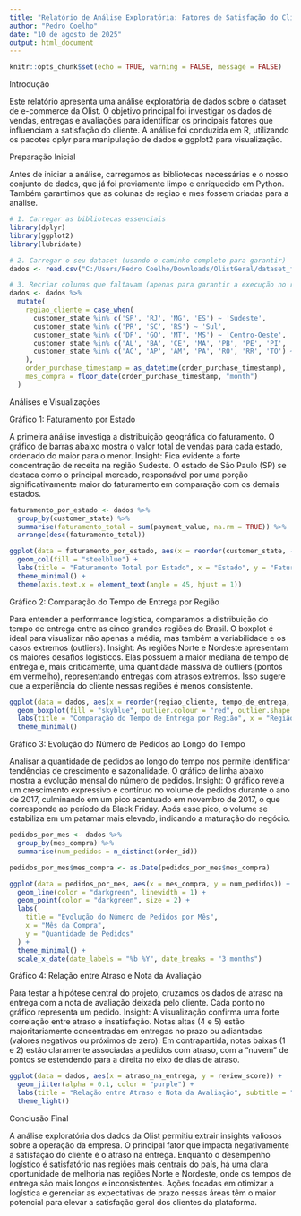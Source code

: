 ---
title: "Relatório de Análise Exploratória: Fatores de Satisfação do Cliente Olist"
author: "Pedro Coelho"
date: "10 de agosto de 2025"
output: html_document
---

```{r setup, include=FALSE}
knitr::opts_chunk$set(echo = TRUE, warning = FALSE, message = FALSE)
```


Introdução

Este relatório apresenta uma análise exploratória de dados sobre o dataset de e-commerce da Olist. O objetivo principal foi investigar os dados de vendas, entregas e avaliações para identificar os principais fatores que influenciam a satisfação do cliente. A análise foi conduzida em R, utilizando os pacotes dplyr para manipulação de dados e ggplot2 para visualização.


Preparação Inicial

Antes de iniciar a análise, carregamos as bibliotecas necessárias e o nosso conjunto de dados, que já foi previamente limpo e enriquecido em Python. Também garantimos que as colunas de regiao e mes fossem criadas para a análise.

```{r}
# 1. Carregar as bibliotecas essenciais
library(dplyr)
library(ggplot2)
library(lubridate)

# 2. Carregar o seu dataset (usando o caminho completo para garantir)
dados <- read.csv("C:/Users/Pedro Coelho/Downloads/OlistGeral/dataset_final_tratado.csv")

# 3. Recriar colunas que faltavam (apenas para garantir a execução no relatório)
dados <- dados %>%
  mutate(
    regiao_cliente = case_when(
      customer_state %in% c('SP', 'RJ', 'MG', 'ES') ~ 'Sudeste',
      customer_state %in% c('PR', 'SC', 'RS') ~ 'Sul',
      customer_state %in% c('DF', 'GO', 'MT', 'MS') ~ 'Centro-Oeste',
      customer_state %in% c('AL', 'BA', 'CE', 'MA', 'PB', 'PE', 'PI', 'RN', 'SE') ~ 'Nordeste',
      customer_state %in% c('AC', 'AP', 'AM', 'PA', 'RO', 'RR', 'TO') ~ 'Norte'
    ),
    order_purchase_timestamp = as_datetime(order_purchase_timestamp),
    mes_compra = floor_date(order_purchase_timestamp, "month")
  )
```


Análises e Visualizações

Gráfico 1: Faturamento por Estado

A primeira análise investiga a distribuição geográfica do faturamento. O gráfico de barras abaixo mostra o valor total de vendas para cada estado, ordenado do maior para o menor.
Insight: Fica evidente a forte concentração de receita na região Sudeste. O estado de São Paulo (SP) se destaca como o principal mercado, responsável por uma porção significativamente maior do faturamento em comparação com os demais estados.

```{r}
faturamento_por_estado <- dados %>%
  group_by(customer_state) %>%
  summarise(faturamento_total = sum(payment_value, na.rm = TRUE)) %>%
  arrange(desc(faturamento_total))

ggplot(data = faturamento_por_estado, aes(x = reorder(customer_state, -faturamento_total), y = faturamento_total)) +
  geom_col(fill = "steelblue") +
  labs(title = "Faturamento Total por Estado", x = "Estado", y = "Faturamento Total (em R$)") +
  theme_minimal() +
  theme(axis.text.x = element_text(angle = 45, hjust = 1))
```


Gráfico 2: Comparação do Tempo de Entrega por Região

Para entender a performance logística, comparamos a distribuição do tempo de entrega entre as cinco grandes regiões do Brasil. O boxplot é ideal para visualizar não apenas a média, mas também a variabilidade e os casos extremos (outliers).
Insight: As regiões Norte e Nordeste apresentam os maiores desafios logísticos. Elas possuem a maior mediana de tempo de entrega e, mais criticamente, uma quantidade massiva de outliers (pontos em vermelho), representando entregas com atrasos extremos. Isso sugere que a experiência do cliente nessas regiões é menos consistente.

```{r}
ggplot(data = dados, aes(x = reorder(regiao_cliente, tempo_de_entrega, FUN = median), y = tempo_de_entrega)) +
  geom_boxplot(fill = "skyblue", outlier.colour = "red", outlier.shape = 1) +
  labs(title = "Comparação do Tempo de Entrega por Região", x = "Região do Cliente", y = "Tempo de Entrega (em dias)") +
  theme_minimal()
```


Gráfico 3: Evolução do Número de Pedidos ao Longo do Tempo

Analisar a quantidade de pedidos ao longo do tempo nos permite identificar tendências de crescimento e sazonalidade. O gráfico de linha abaixo mostra a evolução mensal do número de pedidos.
Insight: O gráfico revela um crescimento expressivo e contínuo no volume de pedidos durante o ano de 2017, culminando em um pico acentuado em novembro de 2017, o que corresponde ao período da Black Friday. Após esse pico, o volume se estabiliza em um patamar mais elevado, indicando a maturação do negócio.

```{r}
pedidos_por_mes <- dados %>%
  group_by(mes_compra) %>%
  summarise(num_pedidos = n_distinct(order_id))

pedidos_por_mes$mes_compra <- as.Date(pedidos_por_mes$mes_compra)

ggplot(data = pedidos_por_mes, aes(x = mes_compra, y = num_pedidos)) +
  geom_line(color = "darkgreen", linewidth = 1) +
  geom_point(color = "darkgreen", size = 2) +
  labs(
    title = "Evolução do Número de Pedidos por Mês",
    x = "Mês da Compra",
    y = "Quantidade de Pedidos"
  ) +
  theme_minimal() +
  scale_x_date(date_labels = "%b %Y", date_breaks = "3 months")
```


Gráfico 4: Relação entre Atraso e Nota da Avaliação

Para testar a hipótese central do projeto, cruzamos os dados de atraso na entrega com a nota de avaliação deixada pelo cliente. Cada ponto no gráfico representa um pedido.
Insight: A visualização confirma uma forte correlação entre atraso e insatisfação. Notas altas (4 e 5) estão majoritariamente concentradas em entregas no prazo ou adiantadas (valores negativos ou próximos de zero). Em contrapartida, notas baixas (1 e 2) estão claramente associadas a pedidos com atraso, com a "nuvem" de pontos se estendendo para a direita no eixo de dias de atraso.

```{r}
ggplot(data = dados, aes(x = atraso_na_entrega, y = review_score)) +
  geom_jitter(alpha = 0.1, color = "purple") +
  labs(title = "Relação entre Atraso e Nota da Avaliação", subtitle = "Notas mais baixas estão associadas a maiores atrasos na entrega", x = "Dias de Atraso (Valores negativos significam entrega adiantada)", y = "Nota da Avaliação (1 a 5)") +
  theme_light()
```


Conclusão Final

A análise exploratória dos dados da Olist permitiu extrair insights valiosos sobre a operação da empresa. O principal fator que impacta negativamente a satisfação do cliente é o atraso na entrega. Enquanto o desempenho logístico é satisfatório nas regiões mais centrais do país, há uma clara oportunidade de melhoria nas regiões Norte e Nordeste, onde os tempos de entrega são mais longos e inconsistentes. Ações focadas em otimizar a logística e gerenciar as expectativas de prazo nessas áreas têm o maior potencial para elevar a satisfação geral dos clientes da plataforma.